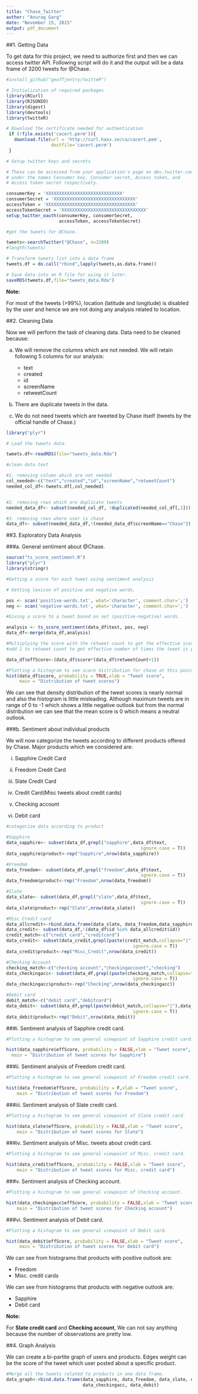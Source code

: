 ```yaml
---
title: "Chase_Twitter"
author: "Anurag Garg"
date: "November 15, 2015"
output: pdf_document
---
```


##1. Getting Data

To get data for this project, we need to authorize first and then we can access twitter API. Following script will do it and the output will be a data frame of 3200 tweets for @Chase. 
```r
#install_github("geoffjentry/twitteR")

# Initialization of required packages
library(RCurl)
library(RJSONIO)
library(digest)
library(devtools)
library(twitteR)

# Download the certificate needed for authentication
 if (!file.exists('cacert.perm')){
   download.file(url = 'http://curl.haxx.se/ca/cacert.pem',
                 destfile='cacert.perm')
 }

# Setup twitter keys and secrets

# These can be accessed from your application's page on dev.twitter.com
# under the names Consumer key, Consumer secret, Access token, and
# Access token secret respectively.

consumerKey = 'XXXXXXXXXXXXXXXXXXXXXXXXXXXXX'
consumerSecret = 'XXXXXXXXXXXXXXXXXXXXXXXXXXXXXXX'
accessToken = 'XXXXXXXXXXXXXXXXXXXXXXXXXXXXXXXXXX'
accessTokenSecret = 'XXXXXXXXXXXXXXXXXXXXXXXXXXXXXXXX'
setup_twitter_oauth(consumerKey, consumerSecret, 
                    accessToken, accessTokenSecret)

#get the tweets for @Chase.

tweets<-searchTwitter("@Chase", n=3200)
#length(tweets)

# Transform tweets list into a data frame
tweets.df = do.call("rbind",lapply(tweets,as.data.frame))

# Save data into an R file for using it later.
saveRDS(tweets.df,file="tweets_data.Rda")
```

**Note:**

For most of the tweets (>99%), location (latitude and longitude) is disabled by the user and hence we are not doing any analysis related to location.


##2. Cleaning Data

Now we will perform the task of cleaning data. Data need to be cleaned because:

a. We will remove the columns which are not needed. We will retain following 5 columns for our analysis: 
      + text
      + created
      + id
      + screenName
      + retweetCount

b. There are duplicate tweets in the data.

c. We do not need tweets which are tweeted by Chase itself (tweets by the official handle of Chase.)

```r

library("plyr")

# Load the tweets data.

tweets.df<-readRDS(file="tweets_data.Rda")

#clean data text

#1. removing column which are not needed
col_needed<-c("text","created","id","screenName","retweetCount")
needed_col_df<-tweets.df[,col_needed]


#2. removing rows which are duplicate tweets
needed_data_df<- subset(needed_col_df, !duplicated(needed_col_df[,1]))

#3. removing rows where user is chase
data_df<- subset(needed_data_df,!(needed_data_df$screenName=="Chase"))

```

##3. Exploratory Data Analysis

###a. General sentiment about @Chase.
```r

source("ts_score_sentiment.R")
library("plyr")
library(stringr)

#Getting a score for each tweet using sentiment analysis 

# Getting lexicon of positive and negative words.

pos <- scan('positive-words.txt', what='character', comment.char=';')
neg <- scan('negative-words.txt', what='character', comment.char=';')

#Giving a score to a tweet based on net (positive-negative) words.

analysis <- ts_score_sentiment(data_df$text, pos, neg)
data_df<-merge(data_df,analysis)

#Multiplying the score with the retweet count to get the effective score.
#add 1 to retweet count to get effective number of times the tweet is posted.

data_df$effScore<-(data_df$score*(data_df$retweetCount+1))

#Plotting a histogram to see score distribution for chase at this point.
hist(data_df$score, probability = TRUE,xlab = "Tweet score",
     main = "Distribution of tweet scores")

```

We can see that density distribution of the tweet scores is nearly normal and also the histogram is little misleading. Although maximum tweets are in range of 0 to -1 which shows a little negative outlook but from the normal distribution we can see that the mean score is 0 which means a neutral outlook.


###b. Sentiment about individual products

We will now categorize the tweets according to different products offered by Chase. Major products which we considered are:

i. Sapphire Credit Card

ii. Freedom Credit Card

iii. Slate Credit Card

iv. Credit Card(Misc tweets about credit cards)

v. Checking account

vi. Debit card


```r

#categorize data according to product

#Sapphire
data_sapphire<- subset(data_df,grepl("sapphire",data_df$text,
                                                   ignore.case = T))
data_sapphire$product<-rep("Sapphire",nrow(data_sapphire))

#Freedom
data_freedom<- subset(data_df,grepl("freedom",data_df$text,
                                                   ignore.case = T))
data_freedom$product<-rep("Freedom",nrow(data_freedom))

#Slate
data_slate<- subset(data_df,grepl("slate",data_df$text,
                                                   ignore.case = T))      
data_slate$product<-rep("Slate",nrow(data_slate))

#Misc Credit card
data_allcredit<-rbind.data.frame(data_slate, data_freedom,data_sapphire)
data_credit<- subset(data_df,!(data_df$id %in% data_allcredit$id))
credit_match<-c("credit card","creditcard")
data_credit<- subset(data_credit,grepl(paste(credit_match,collapse="|"),data_credit$text,
                                                ignore.case = T))      
data_credit$product<-rep("Misc_Credit",nrow(data_credit))

#Checking Account
checking_match<-c("checking account","checkingaccount","checking")
data_checkingacc<- subset(data_df,grepl(paste(checking_match,collapse="|"),data_df$text,
                                                ignore.case = T))  
data_checkingacc$product<-rep("Checking",nrow(data_checkingacc))

#Debit card
debit_match<-c("debit card","debitcard")
data_debit<- subset(data_df,grepl(paste(debit_match,collapse="|"),data_df$text,
                                                ignore.case = T))   
data_debit$product<-rep("Debit",nrow(data_debit))

```

###i. Sentiment analysis of Sapphire credit card.

```r

#Plotting a histogram to see general viewpoint of Sapphire credit card.

hist(data_sapphire$effScore, probability = FALSE,xlab = "Tweet score", 
  main = "Distribution of tweet scores for Sapphire")

```

###ii. Sentiment analysis of Freedom credit card.

```r

#Plotting a histogram to see general viewpoint of Freedom credit card.

hist(data_freedom$effScore, probability = F,xlab = "Tweet score", 
    main = "Distribution of tweet scores for Freedom")

```

###iii. Sentiment analysis of Slate credit card.

```r

#Plotting a histogram to see general viewpoint of Slate credit card.

hist(data_slate$effScore, probability = FALSE,xlab = "Tweet score", 
    main = "Distribution of tweet scores for Slate")

```

###iv. Sentiment analysis of Misc. tweets about credit card.

```r

#Plotting a histogram to see general viewpoint of Misc. credit card.

hist(data_credit$effScore, probability = FALSE,xlab = "Tweet score", 
    main = "Distribution of tweet scores for Misc. credit card")

```

###v. Sentiment analysis of Checking account.

```r

#Plotting a histogram to see general viewpoint of Checking account.

hist(data_checkingacc$effScore, probability = FALSE,xlab = "Tweet score", 
    main = "Distribution of tweet scores for Checking account")

```

###vi. Sentiment analysis of Debit card.

```r

#Plotting a histogram to see general viewpoint of Debit card.

hist(data_debit$effScore, probability = FALSE,xlab = "Tweet score", 
     main = "Distribution of tweet scores for Debit card")

```

We can see from histograms that products with positive outlook are:
  
  + Freedom
  + Misc. credit cards

  
We can see from histograms that products with negative outlook are:
  
  + Sapphire
  + Debit card
  
  
**Note:**

For **Slate credit card** and **Checking account**, We can not say anything because the number of observations are pretty low.

##4. Graph Analysis

We can create a bi-partite graph of users and products. Edges weight can be the score of the tweet which user posted about a specific product.

```r
#Merge all the tweets related to products in one data frame.
data_graph<-rbind.data.frame(data_sapphire, data_freedom, data_slate, data_credit,
                             data_checkingacc, data_debit)


```
